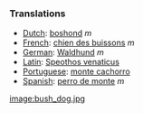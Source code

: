 ===Translations===
*[[Dutch]]: [[boshond]] ''m''
*[[French]]: [[chien des buissons]] ''m''
*[[German]]: [[Waldhund]] ''m''
*[[Latin]]: [[Speothos venaticus]]
*[[Portuguese]]: [[monte cachorro]]
*[[Spanish]]: [[perro de monte]] ''m''

[[image:bush_dog.jpg]]